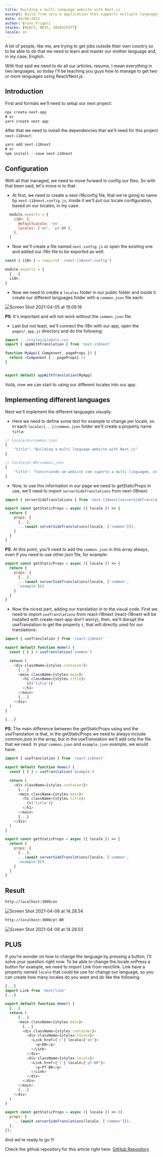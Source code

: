 ```yaml
---
title: Building a multi language website with Next.js
excerpt: Build from zero a application that supports multiple languages.
date: 04/06/2021
author: Bruno Frigeri
stacks: [REACT, NEXT, JAVASCRIPT]
locale: en
---
```

A lot of people, like me, are trying to get jobs outside their own country so to be able to do that we need to learn and master our mother language and, in my case, English.

With that said we need to do all our articles, resume, I mean everything in two languages, so today I'll be teaching you guys how to manage to get two or more languages using React/Next.js.

## Introduction

First and formals we'll need to setup our next project:

```javascript
npx create-next-app
# or
yarn create next-app
```

After that we need to install the dependencies that we'll need for this project `next-i18next`:

```javascript
yarn add next-i18next
# or
npm install --save next-i18next
```

## Configuration

With all that managed, we need to move forward in config our files. So with that been said, let's move in to that:

- At first, we need to create a next-i18config file, that we're going to name by `next-i18next.config.js`, inside it we'll put our locale configuration, based on our locales, in my case:

```javascript
  module.exports = {
    i18n: {
      defaultLocale: 'en',
      locales: ['en', 'pt-BR'],
    },
  }
```

- Now we'll create a file named `next.config.js` or open the existing one and added our i18n file to be exported as well.

```javascript
const { i18n } = require('./next-i18next.config')

module.exports = {
  {...}
  i18n,
}
```

- Now we need to create a `locales` folder in our public folder and inside it create our different languages folder with a `common.json` file each:

![Screen Shot 2021-04-05 at 19.09.19](https://dev-to-uploads.s3.amazonaws.com/uploads/articles/orrssbh6svn09gpm7yd3.png)

**PS**: It's important and will not work without the `common.json` file.

- Last but not least, we'll connect the i18n with our app, open the `pages/_app.js` directory and do the following:

```javascript
import '../styles/globals.css'
import { appWithTranslation } from 'next-i18next'

function MyApp({ Component, pageProps }) {
  return <Component {...pageProps} />
}


export default appWithTranslation(MyApp)
```

Voilá, now we can start to using our different locales into our app.

## Implementing different languages

Next we'll implement the different languages visually:

- Here we need to define some text for example to change per locale, so in each `locale/{...}/common.json` folder we'll create a property name ``title``:

```javascript
// locale/en/common.json
{
    "title": "Building a multi language website with Next.js"
}
```

```javascript
// locale/pt-BR/common.json
{
    "title": "Construindo um website com suporte a multi linguagem, utilizando Next.js"
}
```

- Now, to use this information in our page we need to getStaticProps in use, we'll need to import `serverSideTranslations` from next-i18next:

```javascript
import { serverSideTranslations } from 'next-i18next/serverSideTranslations'

export const getStaticProps = async ({ locale }) => {
  return {
    props: {
      {...},
      ...(await serverSideTranslations(locale, ['common'])),
    }
  }
}
```

**PS**: At this point, you'll need to add the `common.json` in this array always, even if you need to use other json file, for example:

```javascript
export const getStaticProps = async ({ locale }) => {
  return {
    props: {
      {...},
      ...(await serverSideTranslations(locale, ['common',
      'example']))
    }
  }
}
```

- Now the nicest part, adding our translation in to the visual code. First we need to import `useTranslations` from react-i18next (react-i18next will be installed with create-next-app don't worry), then, we'll disrupt the useTranslation to get the property `t`, that will directly used for our translations:

```javascript
import { useTranslation } from 'react-i18next'

export default function Home() {
  const { t } = useTranslation('common')

  return (
    <div className={styles.container}>
      {...}
      <main className={styles.main}>
        <h1 className={styles.title}>
          {t('title')}
        </h1>
      </main>
      {...}
    </div>
  )
}

{...}
```

**PS**: The main difference between the getStaticProps using and the useTranslation is that, in the getStaticProps we need to always include common.json in the array, but in the useTranslation we'll add only the file that we need. In your `common.json` and `example.json` example, we would have:

```javascript
import { useTranslation } from 'react-i18next'

export default function Home() {
  const { t } = useTranslation('example')

  return (
    <div className={styles.container}>
      {...}
      <main className={styles.main}>
        <h1 className={styles.title}>
          {t('title')}
        </h1>
      </main>
      {...}
    </div>
  )
}

export const getStaticProps = async ({ locale }) => {
  return {
    props: {
      {...},
      ...(await serverSideTranslations(locale, ['common',
      'example'])),
    }
  }
}
```

## Result

```bash
http://localhost:3000/en
```
![Screen Shot 2021-04-06 at 14.28.54](https://dev-to-uploads.s3.amazonaws.com/uploads/articles/cot23ec7lsnfb77r646h.png)

```bash
http://localhost:3000/pt-BR
```
![Screen Shot 2021-04-06 at 14.29.03](https://dev-to-uploads.s3.amazonaws.com/uploads/articles/040y7yaotw14do3oow8y.png)

## PLUS

If you're wonder on how to change the language by pressing a button, I'll solve your question right now. To be able to change the locale onPress a button for example, we need to import Link from next/link. Link have a property named ``locale`` that could be use for change our language, so you can create how many locales do you want and do like the following:

```javascript
{...}
import Link from 'next/link'
{...}

export default function Home() {
  {...}
  return (
      {...}
      <main className={styles.main}>
        {...}
        <div className={styles.container}>
          <div className={styles.locale}>
            <Link href={'/'} locale={'en'}>
              <p>EN</p>
            </Link>
          </div>
          <div className={styles.locale}>
            <Link href={'/'} locale={'pt-BR'}>
              <p>PT-BR</p>
            </Link>
          </div>
        </div>
      </main>
      {...}
    </div>
  )
}

export const getStaticProps = async ({ locale }) => ({
  props: {
    ...(await serverSideTranslations(locale, ['common'])),
  },
});
```

And we're ready to go !!!

Check the github repository for this article right here:
[GitHub Repository](https://github.com/brunofrigeri/multi-language-nextjs)
